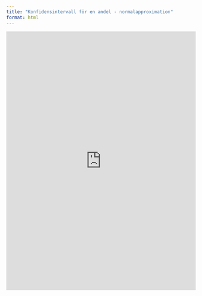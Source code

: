 ```yaml
---
title: "Konfidensintervall för en andel - normalapproximation"
format: html
---
```


<iframe width="100%" height="688" frameborder="0"
  src="https://observablehq.com/embed/fa3ac3f819ff567e@237?cells=viewof+settings%2Cviewof+nrep%2Ctextinfo%2Cplt"></iframe>